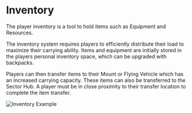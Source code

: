 # Inventory

The player inventory is a tool to hold items such as Equipment and Resources.  

The inventory system requires players to efficiently distribute their load to maximize their carrying ability. Items and equipment are initially stored in the players personal inventory space, which can be upgraded with backpacks.  

Players can then transfer items to their Mount or Flying Vehicle which has an increased carrying capacity. These items can also be transferred to the Sector Hub. A player must be in close proximity to their transfer location to complete the item transfer.  



<div className="img-center">
  <img src="/images/gameplay/inv.png" alt="Inventory Example" />
</div>
